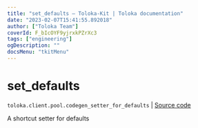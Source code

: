 ```yaml
---
title: "set_defaults — Toloka-Kit | Toloka documentation"
date: "2023-02-07T15:41:55.892018"
author: ["Toloka Team"]
coverId: F_bIcOYF9yjrxkPZrXc3
tags: ["engineering"]
ogDescription: ""
docsMenu: "tkitMenu"
---
```


# set_defaults
`toloka.client.pool.codegen_setter_for_defaults` | [Source code](https://github.com/Toloka/toloka-kit/blob/v1.1.3/src/client/pool/__init__.py#L0)

A shortcut setter for defaults